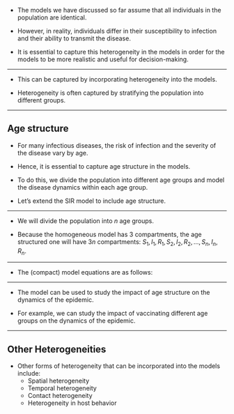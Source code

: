 -   The models we have discussed so far assume that all individuals in the population are identical.

-   However, in reality, individuals differ in their susceptibility to infection and their ability to transmit the disease.

-   It is essential to capture this heterogeneity in the models in order for the models to be more realistic and useful for decision-making.

------------------------------------------------------------------------

-   This can be captured by incorporating heterogeneity into the models.

-   Heterogeneity is often captured by stratifying the population into different groups.

------------------------------------------------------------------------

## Age structure

-   For many infectious diseases, the risk of infection and the severity of the disease vary by age.

-   Hence, it is essential to capture age structure in the models.

-   To do this, we divide the population into different age groups and model the disease dynamics within each age group.

-   Let's extend the SIR model to include age structure.

------------------------------------------------------------------------

-   We will divide the population into $n$ age groups.

-   Because the homogeneous model has 3 compartments, the age structured one will have $3n$ compartments: $S_1, I_1, R_1, S_2, I_2, R_2, ..., S_n, I_n, R_n$.

------------------------------------------------------------------------

-   The (compact) model equations are as follows:

\begin{align*}
\dfrac{dS_i}{dt} &= -\sum_{j=1}^{n} \beta_{ji} S_i I_j \\
\dfrac{dI_i}{dt} &= \sum_{j=1}^{n} \beta_{ji} S_i I_j - \gamma I_i \\
\dfrac{dR_i}{dt} &= \gamma I_i
\end{align*}

------------------------------------------------------------------------

-   The model can be used to study the impact of age structure on the dynamics of the epidemic.

-   For example, we can study the impact of vaccinating different age groups on the dynamics of the epidemic.

------------------------------------------------------------------------

## Other Heterogeneities

-   Other forms of heterogeneity that can be incorporated into the models include:
    -   Spatial heterogeneity
    -   Temporal heterogeneity
    -   Contact heterogeneity
    -   Heterogeneity in host behavior
